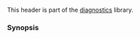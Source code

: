 {{cpp/header/title|debugging|notes={{mark c++26}}}}
{{cpp/header/navbar}}

This header is part of the [[cpp/error|diagnostics]] library.

{{dsc begin}}
{{dsc h1 | Functions}}
{{dsc inc | cpp/utility/dsc breakpoint}}
{{dsc inc | cpp/utility/dsc breakpoint_if_debugging}}
{{dsc inc | cpp/utility/dsc is_debugger_present}}
{{dsc end}}

===Synopsis===
{{cpp/synopsis/debugging}}

{{langlinks|es|ja|ru|zh}}